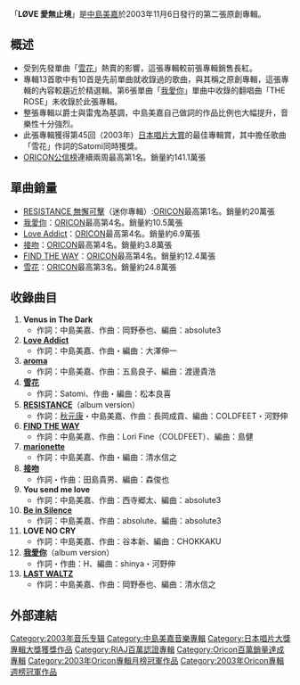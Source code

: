 {{noteTA
|T=zh-cn:LØVE 爱无止尽;  zh-tw:LØVE 愛無止境;  zh-hk:LØVE 愛無止境;
|G1=Show
|1=zh-cn:爱无止尽; zh-tw:愛無止境; zh-hk:愛無止境
}}
{{Infobox album
| name           = LØVE 愛無止境
| type           = [[專輯|專輯]]
| artist         = [[中島美嘉|中島美嘉]]
| cover          = LØVE.JPG
<!-- 未知參數 | background     = orange -->
| released       = 2003年11月6日
| genre          = [[J-POP|J-POP]]
| length         = 72分22秒
| label          = 日本[[新力音樂|新力音樂]]
| chart_position = *週間最高順位1位（[[Oricon|Oricon]]）
*2003年11月度月間順位1位（Oricon）
*2003年度年間順位14位（Oricon）
*2004年度年間順位12位（Oricon）
*登場回數101回（Oricon）
| certification  = *百萬唱片（[[日本唱片協會|日本唱片協會]]）
| prev_title     = [[RESISTANCE_無懈可擊|RESISTANCE 無懈可擊]]
| prev_year      = 2002
| next_title     = [[朦朧月夜～祈願|朦朧月夜～祈願]]
| next_year      = 2004
| misc           = {{單曲
  | name        = LØVE
  | type        = 錄音室專輯
  | single1     = [[RESISTANCE_無懈可擊|RESISTANCE]] <small>（迷你專輯）</small>
  | single1date = 2002年11月6日
  | single2     = [[我愛你_(中島美嘉單曲)|我愛你]]
  | single2date = 2003年1月29日
  | single3     = [[Love_Addict_(單曲)|Love Addict]]
  | single3date = 2003年4月9日
  | single4     = [[接吻_(中島美嘉單曲)|接吻]]
  | single4date = 2003年5月15日
  | single5     = [[FIND_THE_WAY|FIND THE WAY]]
  | single5date = 2003年8月6日
  | single6     = [[雪花_(單曲)|雪花]]
  | single6date = 2003年10月1日
  }}
}}
「'''LØVE 愛無止境'''」是[[中島美嘉|中島美嘉]]於2003年11月6日發行的第二張原創專輯。

== 概述 ==
* 受到先發單曲「[[雪花_(單曲)|雪花]]」熱賣的影響，這張專輯較前張專輯銷售長紅。
* 專輯13首歌中有10首是先前單曲就收錄過的歌曲，與其稱之原創專輯，這張專輯的內容較趨近於精選輯。第6張單曲「[[我愛你_(中島美嘉單曲)|我愛你]]」單曲中收錄的翻唱曲「THE ROSE」未收錄於此張專輯。
* 整張專輯以爵士與雷鬼為基調，中島美嘉自己做詞的作品比例也大幅提升，音樂性十分強烈。
* 此張專輯獲得第45回（2003年）[[日本唱片大賞|日本唱片大賞]]的最佳專輯賞，其中擔任歌曲「雪花」作詞的Satomi同時獲獎。
* [[Oricon|ORICON公信榜]]連續兩周最高第1名。銷量約141.1萬張

== 單曲銷量 ==
* [[RESISTANCE_無懈可擊|RESISTANCE 無懈可擊]]（迷你專輯）:[[ORICON|ORICON]]最高第1名。銷量約20萬張
* [[我愛你_(中島美嘉單曲)|我愛你]]：[[ORICON|ORICON]]最高第4名。銷量約10.5萬張
* [[Love_Addict_(單曲)|Love Addict]]：[[ORICON|ORICON]]最高第4名。銷量約6.9萬張
* [[接吻_(中島美嘉單曲)|接吻]]：[[ORICON|ORICON]]最高第4名。銷量約3.8萬張
* [[FIND_THE_WAY|FIND THE WAY]]：[[ORICON|ORICON]]最高第4名。銷量約12.4萬張
* [[雪花_(單曲)|雪花]]：[[ORICON|ORICON]]最高第3名。銷量約24.8萬張

== 收錄曲目 ==
# '''Venus in The Dark'''
#*作詞：中島美嘉、作曲：岡野泰也、編曲：absolute3
# '''[[Love_Addict_(單曲)|Love Addict]]'''
#*作詞：中島美嘉、作曲・編曲：大澤伸一
# '''[[RESISTANCE_無懈可擊|aroma]]'''
#*作詞：中島美嘉、作曲：五島良子、編曲：渡邊貴浩
# '''[[雪花_(單曲)|雪花]]'''
#*作詞：Satomi、作曲・編曲：松本良喜
# '''[[RESISTANCE_無懈可擊|RESISTANCE]]'''（album version）
#*作詞：[[秋元康|秋元康]]・中島美嘉、作曲：長岡成貢、編曲：COLDFEET・河野伸
# '''[[FIND_THE_WAY|FIND THE WAY]]'''
#*作詞：中島美嘉、作曲：Lori Fine（COLDFEET）、編曲：島健
# '''[[我愛你_(中島美嘉單曲)|marionette]]'''
#*作詞：中島美嘉、作曲・編曲：清水信之
# '''[[接吻_(中島美嘉單曲)|接吻]]'''
#*作詞・作曲：田島貴男、編曲：森俊也
# '''You send me love'''
#*作詞：中島美嘉、作曲：西寺郷太、編曲：absolute3
# '''[[Love_Addict_(單曲)|Be in Silence]]'''
#*作詞：中島美嘉、作曲：absolute、編曲：absolute3
# '''LOVE NO CRY'''
#*作詞：中島美嘉、作曲：谷本新、編曲：CHOKKAKU
# '''[[我愛你_(中島美嘉單曲)|我愛你]]'''（album version）
#*作詞・作曲：H、編曲：shinya・河野伸
# '''[[RESISTANCE_無懈可擊|LAST WALTZ]]'''
#*作詞：中島美嘉、作曲：岡野泰也、編曲：清水信之

==外部連結==
{{中岛美嘉}}
{{日本唱片大獎專輯大獎}}
{{Oricon專輯月榜冠軍 (2000年代前期)|2003年11月}}

[[Category:2003年音乐专辑|Category:2003年音乐专辑]]
[[Category:中島美嘉音樂專輯|Category:中島美嘉音樂專輯]]
[[Category:日本唱片大獎專輯大獎獲獎作品|Category:日本唱片大獎專輯大獎獲獎作品]]
[[Category:RIAJ百萬認證專輯|Category:RIAJ百萬認證專輯]]
[[Category:Oricon百萬銷量達成專輯|Category:Oricon百萬銷量達成專輯]]
[[Category:2003年Oricon專輯月榜冠軍作品|Category:2003年Oricon專輯月榜冠軍作品]]
[[Category:2003年Oricon專輯週榜冠軍作品|Category:2003年Oricon專輯週榜冠軍作品]]